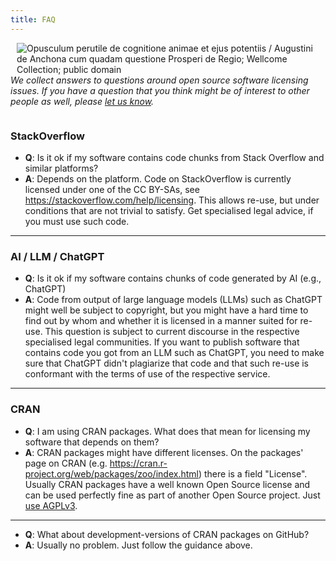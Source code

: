 ```yaml
---
title: FAQ
---
```



<article>
 <Image style="float:right;margin-left:10px;" src={questionpic} class="img-top"
        alt="Opusculum perutile de cognitione animae et ejus potentiis / Augustini de Anchona cum quadam questione Prosperi de Regio; Wellcome Collection; public domain" />


*We collect answers to questions around
open source software licensing issues. If you have a question that you think might be of
interest to other people as well, please [let us know](https://github.com/research-data-management/research-software-licensing/issues).*

 <div style="clear:right;"></div>

### StackOverflow

+ **Q**: Is it ok if my software contains code chunks from Stack Overflow and
similar platforms?
+ **A**: Depends on the platform. Code on StackOverflow is
currently licensed under one of the CC BY-SAs, see
https://stackoverflow.com/help/licensing. This allows re-use, but under
conditions that are not trivial to satisfy. Get specialised legal advice, if you
must use such code.

----

### AI / LLM / ChatGPT

+ **Q**: Is it ok if my software contains chunks of code generated by AI (e.g.,
ChatGPT)
+ **A**: Code from output of large language models (LLMs) such as
ChatGPT might well be subject to copyright, but you might have a hard time to
find out by whom and whether it is licensed in a manner suited for re-use. This
question is subject to current discourse in the respective specialised legal
communities. If you want to publish software that contains code you
got from an LLM such as ChatGPT, you need to make sure that ChatGPT didn't
plagiarize that code and that such re-use is conformant with the terms of use of
the respective service.

----

### CRAN

+ **Q**: I am using CRAN packages. What does that mean for licensing my software that depends on them?
+ **A**: CRAN packages might have different licenses. On the packages' page on CRAN (e.g. https://cran.r-project.org/web/packages/zoo/index.html) there is a field "License". Usually CRAN packages have a well known Open Source license and can be used perfectly fine as part of another Open Source project. Just [use AGPLv3](../choose_a_license/02_copyleft/#how-to-apply-the-agpl-v3-gpl-v3).

----

+ **Q**: What about development-versions of CRAN packages on GitHub?
+ **A**: Usually no problem. Just follow the guidance above.

</article>
